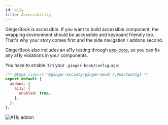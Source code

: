```yaml
---
id: a11y
title: Accessibility
---
```



GingerBook is accessible. If you want to build accessible component, the wrapping environment should be accessible and keyboard friendly too. That's why your story comes first and the side navigation / addons second.

GingerBook also includes an a11y testing through [axe-core](https://github.com/dequelabs/axe-core), so you can fix any a11y violations in your components.

You have to enable it in your `.ginger-book/config.mjs`:

```js
/** @type {import('@ginger-society/ginger-book').UserConfig} */
export default {
  addons: {
    a11y: {
      enabled: true,
    },
  },
};
```


![A11y addon](./img/a11y.png)

